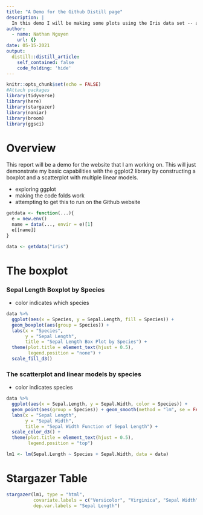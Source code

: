 ```yaml
---
title: "A Demo for the Github Distill page"
description: |
  In this demo I will be making some plots using the Iris data set -- a boxplot and a scatter plot
author:
  - name: Nathan Nguyen
    url: {}
date: 05-15-2021
output:
  distill::distill_article:
    self_contained: false
    code_folding: 'hide'
---
```

```r
knitr::opts_chunk$set(echo = FALSE)
#Attach packages
library(tidyverse)
library(here)
library(stargazer)
library(naniar)
library(broom)
library(ggsci)
```


# Overview

This report will be a demo for the website that I am working on. This will just demonstrate my basic capabilities with the ggplot2 library by constructing a boxplot and a scatterplot with multiple linear models.

- exploring ggplot
- making the code folds work
- attempting to get this to run on the Github website

```r
getdata <- function(...){
  e = new.env()
  name = data(..., envir = e)[1]
  e[[name]]
}

data <- getdata("iris")
```

# The boxplot

### Sepal Length Boxplot by Species

- color indicates which species

```r
data %>%
  ggplot(aes(x = Species, y = Sepal.Length, fill = Species)) +
  geom_boxplot(aes(group = Species)) +
  labs(x = "Species",
       y = "Sepal Length",
       title = "Sepal Length Box Plot by Species") +
  theme(plot.title = element_text(hjust = 0.5),
        legend.position = "none") +
  scale_fill_d3()
```

### The scatterplot and linear models by species

- color indicates species

```r
data %>%
  ggplot(aes(x = Sepal.Length, y = Sepal.Width, color = Species)) +
  geom_point(aes(group = Species)) + geom_smooth(method = "lm", se = FALSE) +
  labs(x = "Sepal Length",
       y = "Sepal Width",
       title = "Sepal Width Function of Sepal Length") +
  scale_color_d3() +
  theme(plot.title = element_text(hjust = 0.5),
        legend.position = "top")
```

```r
lm1 <- lm(Sepal.Length ~ Species + Sepal.Width, data = data)
```


# Stargazer Table

```r
stargazer(lm1, type = "html",
          covariate.labels = c("Versicolor", "Virginica", "Sepal Width"),
          dep.var.labels = "Sepal Length")

```